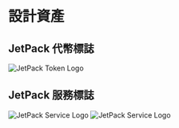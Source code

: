 # 設計資產

## JetPack 代幣標誌

![JetPack Token Logo](/images/jetpack.svg)

## JetPack 服務標誌

![JetPack Service Logo](/images/jetpack_image.png)
![JetPack Service Logo](/images/jetpack_logo_full.svg)
